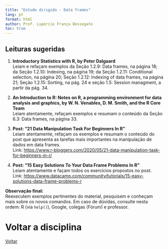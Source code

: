 ```yaml
---
title: "Estudo dirigido - Data frames"
lang: pt
format: html
author: Prof. Lupércio França Bessegato
toc: true
---
```

## Leituras sugeridas

1. **Introductory Statistics with R, by Peter Dalgaard**  
Leiam e refaçam exemplos da Seção 1.2.9: Data frames, na página 18; da Seção 1.2.10: Indexing, na página 19; da Seção 1.2.11: Conditional selection, na página 20; Seção 1.2.12: Indexing of data frames, na página 21; Seção 1.2.15: Sorting, na pág. 24 e seção 1.5: Session managment, a partir da pág. 34.

2. **An Introduction to R: Notes on R, a programming environment for data analysis and graphics, by W. N. Venables, D. M. Smith, and the R Core Team**  
Leiam atentamente, refaçam exemplos e resumam o conteúdo da Seção 6.3: Data frames, na página 33.

3. **Post: "21 Data Manipulation Task For Beginners In R"**  
Leiam atentamente, refaçam os exemplos e resumam o conteúdo do post que apresenta as tarefas mais importantes na manipulação de dados em data frames.  
Link: <https://www.r-bloggers.com/2020/05/21-data-manipulation-task-for-beginners-in-r/>

4. **Post: "15 Easy Solutions To Your Data Frame Problems In R"**  
Leiam atentamente e façam todos os exercícios propostos no post.  
Link: <https://www.datacamp.com/community/tutorials/15-easy-solutions-data-frame-problems-r>

**Observação final:**  
Reexecutem exemplos pertinentes do material, pesquisem e conheçam mais sobre os novos comandos. Em caso de dúvidas, consulte nesta ordem: R (via `help()`), Google, colegas (Fórum) e professor.

# Voltar a disciplina

[Voltar](../EST064/est064.html)

